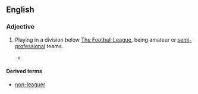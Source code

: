 {{also|nonleague}}
==English==
{{wikipedia|non-League football}}

===Adjective===
{{en-adj|-|head=[[non]]-[[league]]}}

# {{lb|en|British|soccer}} Playing in a division below [[w:The Football League|The Football League]], being amateur or [[semi-professional]] teams.
#* {{quote-journal
|date=January 29, 2011
|author=Chris Bevan
|title=Torquay 0 - 1 Crawley Town
|work=BBC
|url=http://news.bbc.co.uk/sport2/hi/football/fa_cup/9379079.stm
|page=
|passage=Crawley missed two penalties but still edged out League Two Torquay to become the first '''non-league''' side to reach the FA Cup fifth round for 17 years.}}

====Derived terms====
* [[non-leaguer]]
